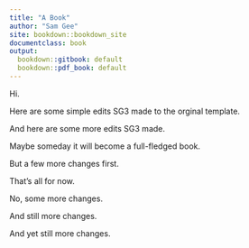 ```yaml
---
title: "A Book"
author: "Sam Gee"
site: bookdown::bookdown_site
documentclass: book
output:
  bookdown::gitbook: default
  bookdown::pdf_book: default
---
```



Hi.

Here are some simple edits SG3 made to the orginal template.

And here are some more edits SG3 made.

Maybe someday it will become a full-fledged book.

But a few more changes first.

That's all for now.

No, some more changes.

And still more changes.

And yet still more changes.

<!-- If you need PDF output, uncomment bookdown::pdf_book above in YAML. You will need a LaTeX installation, e.g., https://yihui.name/tinytex/ -->

